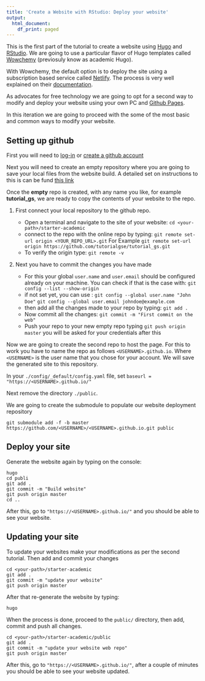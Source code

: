---
title: 'Create a Website with RStudio: Deploy your website'
output:
  html_document:
    df_print: paged
---

This is the first part of the tutorial to create a website using [Hugo](https://gohugo.io/) and [RStudio](https://www.rstudio.com). We are going to use a particular flavor of Hugo templates called [Wowchemy](https://wowchemy.com/) (previosuly know as academic Hugo). 

With Wowchemy, the default option is to deploy the site using a subscription based service called [Netlify](https://www.netlify.com/). The process is very well explained on their [documentation](https://wowchemy.com/docs/getting-started/install/). 

As advocates for free technology we are going to opt for a second way to modify and deploy your website using your own PC and [Github Pages](https://pages.github.com/).

In this iteration we are going to proceed with the some of the most basic and common ways to modify your website. 


## Setting up github 

First you will need to [log-in](https://github.com/login) or [create a github account](https://github.com/join)

Next you will need to create an empty repository where you are going to save your local files from the website build. A detailed set on instructions to this is can be fund [this link](https://docs.github.com/en/github/importing-your-projects-to-github/adding-an-existing-project-to-github-using-the-command-line) 


Once the **empty** repo is created, with any name you like, for example **tutorial_gs**, we are ready to copy the contents of your website to the repo.

 1. First connect your local repository to the github repo.
  
    * Open a terminal and navigate to the site of your website:   `cd <your-path>/starter-academic`
    * connect to the repo with the online repo by typing: 
    `git remote set-url origin <YOUR_REPO_URL>.git`
    For Example
    `git remote set-url origin https://github.com/tutorialgse/tutorial_gs.git`
    * To verify the origin type:
    `git remote -v`
 2. Next you have to commit the changes you have made
    * For this your global `user.name` and `user.email` should be configured already on your machine. You can check if that is the case with: 
    `git config --list --show-origin`
    * if not set yet, you can use :
    `git config --global user.name "John Doe"`
    `git config --global user.email johndoe@example.com`
    * then add all the changes made to your repo by typing:
    `git add .`
    * Now commit all the changes:
    `git commit -m "First commit on the web"`
    * Push your repo to your new empty repo typing
    `git push origin master`
    you will be asked for your credentials after this
    



Now we are going to create the second repo to host the page. For this to work you have to name the repo as follows `<USERNAME>.github.io`. Where `<USERNAME>` is the user name that you chose for your account. We will save the generated site to this repository.
  

In your `./config/_default/config.yaml` file, set `baseurl = "https://<USERNAME>.github.io/"`  
    

Next remove the directory `./public`.

We are going to create the submodule to populate our website deployment repository

`git submodule add -f -b master https://github.com/<USERNAME>/<USERNAME>.github.io.git public`



## Deploy your site

Generate the website again by typing on the console:

    hugo
    cd publi
    git add .
    git commit -m "Build website"
    git push origin master
    cd ..

After this, go to `"https://<USERNAME>.github.io/"` and you should be able to see your website.


## Updating your site

To update your websites make your modifications as per the second tutorial. Then add and commit your changes

    cd <your-path>/starter-academic
    git add .
    git commit -m "update your website" 
    git push origin master
    
 After that re-generate the website  by typing:
 
 `hugo`
 
 When the process is done, proceed to the `public/` directory, then add, commit and push all changes.
 
    cd <your-path>/starter-academic/public
    git add .
    git commit -m "update your website web repo" 
    git push origin master
 
 After this, go to `"https://<USERNAME>.github.io/"`, after a couple of minutes you should be able to see your website updated.


